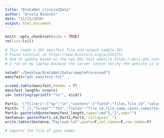 ```yaml
---
title: "BreCaNet_clinicalData"
author: "Ursula Widocki"
date: "11/25/2018"
output: html_document
---
```


```r
knitr::opts_chunk$set(echo = TRUE)
rm(list=ls())
```

```r
# This reads a GDC manifest file and output sample IDs
# Found tutorial on https://www.biostars.org/p/215175/
# Had to update based on the new GDC host website https://docs.gdc.cancer.gov/API/Users_Guide/Search_and_Retrieval/
# I ran on my laptop because the server cannot verify the website is secure and fails to run the curl command

```

```r

setwd("~/Desktop/BreCaNet/Data/sampleProcessed")
manifest="gdc_manifest.txt"

x=read.table(manifest,header = T)
manifest_length= nrow(x)
id= toString(sprintf('"%s"', x$id))

Part1= '{"filters":{"op":"in","content":{"field":"files.file_id","value":[ '
Part2= '] }},"format":"TSV","fields":"file_id,file_name,cases.submitter_id,cases.case_id,data_category,data_type,cases.samples.tumor_descriptor,cases.samples.tissue_type,cases.samples.sample_type,cases.samples.submitter_id,cases.samples.sample_id,cases.samples.portions.analytes.aliquots.aliquot_id,cases.samples.portions.analytes.aliquots.submitter_id","size":'
Part3= paste(shQuote(manifest_length,type="cmd"),"}",sep="")
Sentence= paste(Part1,id,Part2,Part3, collapse=" ")
write.table(Sentence,"Payload.txt",quote=F,col.names=F,row.names=F)

```

```r

# imports the file of gene names

```














